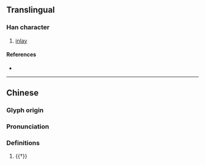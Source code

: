 {{character info}}
==Translingual==

===Han character===
{{Han char|rn=96|rad=玉|as=17|sn=21|four=10132|canj=MGYRV|ids=⿰𤣩襄}}

# [[inlay]]

====References====
* {{Han ref|kx=0745.190|dkj=21350|dj=1154.010|hdz=21146.070|uh=74D6|ud=29910|bh=C4EC|bd=50412}}

----

==Chinese==
{{zh-forms}}

===Glyph origin===
{{Han etym}}

===Pronunciation===
{{zh-pron
|m=xiāng
|c=seung1
|mc=y
|oc=y
|cat=
}}

===Definitions===
{{zh-hanzi}}

# {{†}} {{zh-alt-form|鑲}}